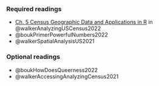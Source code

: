### Required readings

-   [Ch. 5 Census Geographic Data and Applications in R](https://walker-data.com/census-r/census-geographic-data-and-applications-in-r.html) in @walkerAnalyzingUSCensus2022
-   @boukPrimerPowerfulNumbers2022
-   @walkerSpatialAnalysisUS2021

### Optional readings

-   @boukHowDoesQueerness2022
-   @walkerAccessingAnalyzingCensus2021
